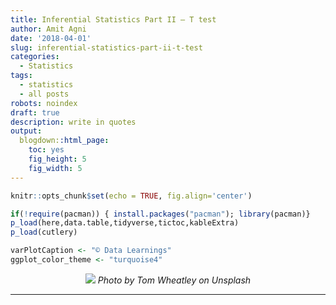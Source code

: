 ```yaml
---
title: Inferential Statistics Part II – T test
author: Amit Agni
date: '2018-04-01'
slug: inferential-statistics-part-ii-t-test
categories:
  - Statistics
tags:
  - statistics
  - all posts
robots: noindex
draft: true
description: write in quotes
output:
  blogdown::html_page:
    toc: yes
    fig_height: 5
    fig_width: 5
---
```


```r
knitr::opts_chunk$set(echo = TRUE, fig.align='center')

if(!require(pacman)) { install.packages("pacman"); library(pacman)}
p_load(here,data.table,tidyverse,tictoc,kableExtra)
p_load(cutlery)

varPlotCaption <- "© Data Learnings"
ggplot_color_theme <- "turquoise4"
```

<center>
	<!-- feature image -->
![](/post/2018-04-01-inferential-statistics-part-ii-t-test_files/tom-wheatley-jVjwlfyJAkA-unsplash.jpg)
*Photo by Tom Wheatley on Unsplash*
</center>
<hr>





